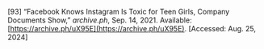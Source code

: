 \[93\]	“Facebook Knows Instagram Is Toxic for Teen Girls, Company Documents Show,” *archive.ph*, Sep. 14, 2021\. Available: [https://archive.ph/uX95E](https://archive.ph/uX95E). \[Accessed: Aug. 25, 2024\]